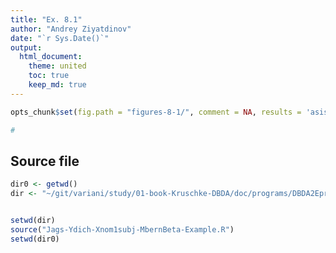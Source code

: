 ```yaml
---
title: "Ex. 8.1"
author: "Andrey Ziyatdinov"
date: "`r Sys.Date()`"
output:
  html_document:
    theme: united
    toc: true
    keep_md: true
---
```


```r
opts_chunk$set(fig.path = "figures-8-1/", comment = NA, results = 'asis', tidy = F, message = F, warning = F, echo = F)
```

```r
#
```

## Source file

```r
dir0 <- getwd()
dir <- "~/git/variani/study/01-book-Kruschke-DBDA/doc/programs/DBDA2Eprograms"


setwd(dir)
source("Jags-Ydich-Xnom1subj-MbernBeta-Example.R")
setwd(dir0)
```


